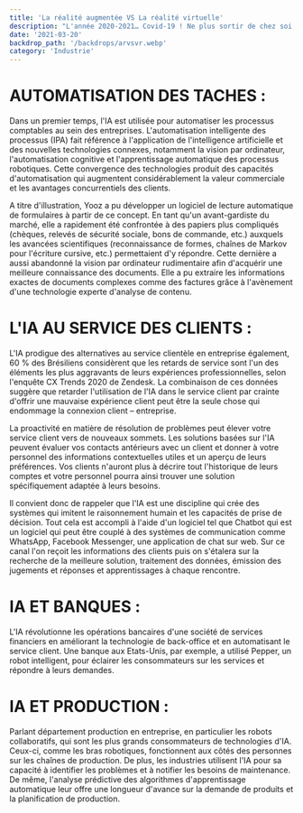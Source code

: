```yaml
---
title: 'La réalité augmentée VS La réalité virtuelle'
description: "L'année 2020-2021… Covid-19 ! Ne plus sortir de chez soi, ne plus aller à son bureau, ne plus voir personne, tout le monde est confiné !  Le secteur de l'industrie est le plus impacté…. Tout est désormais possible en faisant appel à une des plus géniales tendances innovatrices, la réalité virtuelle et la réalité augmentée."
date: '2021-03-20'
backdrop_path: '/backdrops/arvsvr.webp'
category: 'Industrie'
---
```


# AUTOMATISATION DES TACHES :

Dans un premier temps, l'IA est utilisée pour automatiser les processus comptables au sein des entreprises. L'automatisation intelligente des processus (IPA) fait référence à l'application de l'intelligence artificielle et des nouvelles technologies connexes, notamment la vision par ordinateur, l'automatisation cognitive et l'apprentissage automatique des processus robotiques. Cette convergence des technologies produit des capacités d'automatisation qui augmentent considérablement la valeur commerciale et les avantages concurrentiels des clients.

A titre d'illustration, Yooz a pu développer un logiciel de lecture automatique de formulaires à partir de ce concept. En tant qu'un avant-gardiste du marché, elle a rapidement été confrontée à des papiers plus compliqués (chèques, relevés de sécurité sociale, bons de commande, etc.) auxquels les avancées scientifiques (reconnaissance de formes, chaînes de Markov pour l'écriture cursive, etc.) permettaient d'y répondre. Cette dernière a aussi abandonné la vision par ordinateur rudimentaire afin d'acquérir une meilleure connaissance des documents. Elle a pu extraire les informations exactes de documents complexes comme des factures grâce à l'avènement d'une technologie experte d'analyse de contenu.

# L'IA AU SERVICE DES CLIENTS :

L'IA prodigue des alternatives au service clientèle en entreprise également, 60 % des Brésiliens considèrent que les retards de service sont l'un des éléments les plus aggravants de leurs expériences professionnelles, selon l'enquête CX Trends 2020 de Zendesk. La combinaison de ces données suggère que retarder l'utilisation de l'IA dans le service client par crainte d'offrir une mauvaise expérience client peut être la seule chose qui endommage la connexion client – entreprise.

La proactivité en matière de résolution de problèmes peut élever votre service client vers de nouveaux sommets. Les solutions basées sur l'IA peuvent évaluer vos contacts antérieurs avec un client et donner à votre personnel des informations contextuelles utiles et un aperçu de leurs préférences. Vos clients n'auront plus à décrire tout l'historique de leurs comptes et votre personnel pourra ainsi trouver une solution spécifiquement adaptée à leurs besoins.

Il convient donc de rappeler que l'IA est une discipline qui crée des systèmes qui imitent le raisonnement humain et les capacités de prise de décision. Tout cela est accompli à l'aide d'un logiciel tel que Chatbot qui est un logiciel qui peut être couplé à des systèmes de communication comme WhatsApp, Facebook Messenger, une application de chat sur web. Sur ce canal l'on reçoit les informations des clients puis on s'étalera sur la recherche de la meilleure solution, traitement des données, émission des jugements et réponses et apprentissages à chaque rencontre.

# IA ET BANQUES :

L'IA révolutionne les opérations bancaires d'une société de services financiers en améliorant la technologie de back-office et en automatisant le service client. Une banque aux Etats-Unis, par exemple, a utilisé Pepper, un robot intelligent, pour éclairer les consommateurs sur les services et répondre à leurs demandes.

# IA ET PRODUCTION :

Parlant département production en entreprise, en particulier les robots collaboratifs, qui sont les plus grands consommateurs de technologies d'IA. Ceux-ci, comme les bras robotiques, fonctionnent aux côtés des personnes sur les chaînes de production. De plus, les industries utilisent l'IA pour sa capacité à identifier les problèmes et à notifier les besoins de maintenance. De même, l'analyse prédictive des algorithmes d'apprentissage automatique leur offre une longueur d'avance sur la demande de produits et la planification de production.

